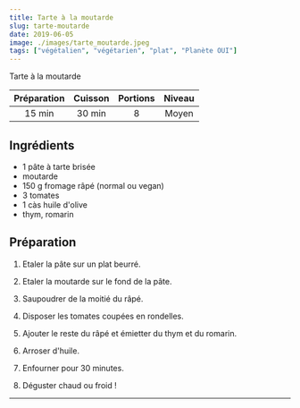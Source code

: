 ```yaml
---
title: Tarte à la moutarde
slug: tarte-moutarde
date: 2019-06-05
image: ./images/tarte_moutarde.jpeg
tags: ["végétalien", "végétarien", "plat", "Planète OUI"]
---
```


<StyledParagraph>Tarte à la moutarde</StyledParagraph>

| Préparation | Cuisson | Portions | Niveau |
| :-: | :-: | :-: | :-: |
| 15 min | 30 min | 8 | Moyen |

## Ingrédients
- <ListItem>1 pâte à tarte brisée</ListItem>
- <ListItem>moutarde</ListItem>
- <ListItem>150 g fromage râpé (normal ou vegan)</ListItem>
- <ListItem>3 tomates</ListItem>
- <ListItem>1 càs huile d'olive</ListItem>
- <ListItem>thym, romarin</ListItem>


## Préparation

1. Etaler la pâte sur un plat beurré.

2. Etaler la moutarde sur le fond de la pâte.

3. Saupoudrer de la moitié du râpé.

4. Disposer les tomates coupées en rondelles.

5. Ajouter le reste du râpé et émietter du thym et du romarin.

6. Arroser d'huile.

7. Enfourner pour 30 minutes.

8. Déguster chaud ou froid !

---
